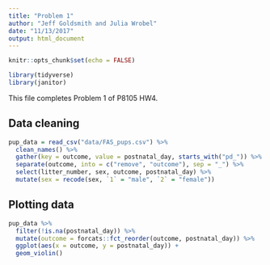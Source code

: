```yaml
---
title: "Problem 1"
author: "Jeff Goldsmith and Julia Wrobel"
date: "11/13/2017"
output: html_document
---
```


```r
knitr::opts_chunk$set(echo = FALSE)

library(tidyverse)
library(janitor)
```

This file completes Problem 1 of P8105 HW4.

## Data cleaning 

```r
pup_data = read_csv("data/FAS_pups.csv") %>%
  clean_names() %>%
  gather(key = outcome, value = postnatal_day, starts_with("pd_")) %>%
  separate(outcome, into = c("remove", "outcome"), sep = "_") %>%
  select(litter_number, sex, outcome, postnatal_day) %>%
  mutate(sex = recode(sex, `1` = "male", `2` = "female"))
```


## Plotting data

```r
pup_data %>%
  filter(!is.na(postnatal_day)) %>%
  mutate(outcome = forcats::fct_reorder(outcome, postnatal_day)) %>%
  ggplot(aes(x = outcome, y = postnatal_day)) + 
  geom_violin()
```
